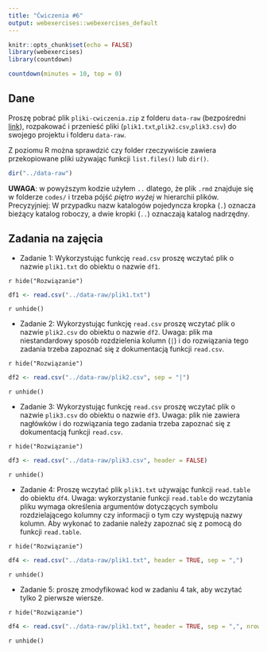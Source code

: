 ```yaml
---
title: "Ćwiczenia #6"
output: webexercises::webexercises_default
---
```


```r
knitr::opts_chunk$set(echo = FALSE)
library(webexercises)
library(countdown)
```

```r
countdown(minutes = 10, top = 0)
```

## Dane

Proszę pobrać plik `pliki-cwiczenia.zip` z folderu `data-raw` (bezpośredni [link](https://github.com/DepartmentOfStatisticsPUE/intro-R-2024/raw/main/data-raw/pliki-cwiczenia.zip)), rozpakować i przenieść pliki (`plik1.txt`,`plik2.csv`,`plik3.csv`) do swojego projektu i folderu `data-raw`.

Z poziomu R można sprawdzić czy folder rzeczywiście zawiera przekopiowane pliki używając funkcji `list.files()` lub `dir()`. 


```r
dir("../data-raw")
```

**UWAGA**: w powyższym kodzie użyłem `..` dlatego, że plik `.rmd` znajduje się w folderze `codes/` i trzeba pójść *piętro wyżej* w hierarchii plików. Precyzyjniej: W przypadku nazw katalogów pojedyncza kropka (`.`) oznacza bieżący katalog roboczy, a dwie kropki (`..`) oznaczają katalog nadrzędny.


## Zadania na zajęcia

+ Zadanie 1: Wykorzystując funkcję `read.csv` proszę wczytać plik o nazwie `plik1.txt` do obiektu o nazwie `df1`.

`r hide("Rozwiązanie")`
```r
df1 <- read.csv("../data-raw/plik1.txt")
```
`r unhide()`

+ Zadanie 2: Wykorzystując funkcję `read.csv` proszę wczytać plik o nazwie `plik2.csv` do obiektu o nazwie `df2`. Uwaga: plik ma niestandardowy sposób rozdzielenia kolumn (`|`) i do rozwiązania tego zadania trzeba zapoznać się z dokumentacją funkcji `read.csv`.

`r hide("Rozwiązanie")`
```r
df2 <- read.csv("../data-raw/plik2.csv", sep = "|")
```
`r unhide()`

+ Zadanie 3: Wykorzystując funkcję `read.csv` proszę wczytać plik o nazwie `plik3.csv` do obiektu o nazwie `df3`. Uwaga: plik nie zawiera nagłówków i do rozwiązania tego zadania trzeba zapoznać się z dokumentacją funkcji `read.csv`.

`r hide("Rozwiązanie")`
```r
df3 <- read.csv("../data-raw/plik3.csv", header = FALSE)
```
`r unhide()`

+ Zadanie 4: Proszę wczytać plik `plik1.txt` używając funkcji `read.table` do obiektu `df4`. Uwaga: wykorzystanie funkcji `read.table` do wczytania pliku wymaga określenia argumentów dotyczących symbolu rozdzielającego kolumny czy informacji o tym czy występują nazwy kolumn. Aby wykonać to zadanie należy zapoznać się z pomocą do funkcji `read.table`.

`r hide("Rozwiązanie")`
```r
df4 <- read.csv("../data-raw/plik1.txt", header = TRUE, sep = ",")
```
`r unhide()`

+ Zadanie 5: proszę zmodyfikować kod w zadaniu 4 tak, aby wczytać tylko 2 pierwsze wiersze.

`r hide("Rozwiązanie")`
```r
df4 <- read.csv("../data-raw/plik1.txt", header = TRUE, sep = ",", nrows = 2)
```
`r unhide()`

